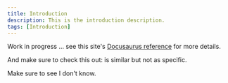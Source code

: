 ```yaml
---
title: Introduction
description: This is the introduction description.
tags: [Introduction]
---
```



Work in progress ... see this site's [Docusaurus reference](./reference/docusaurus/features) for more details.

And make sure to check this out: <BibRef id='SK2020' pages="pp. 4-26" /> is similar but not as specific.

Make sure to see <BibRef id='sdc22r1' >I don't know.</BibRef>

